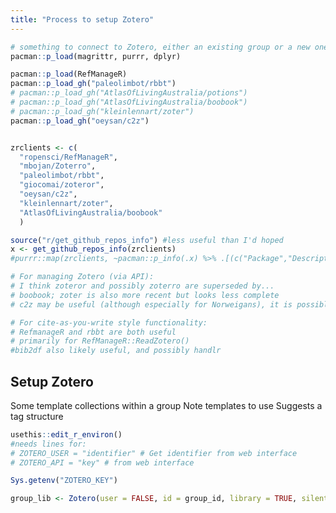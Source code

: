 ```yaml
---
title: "Process to setup Zotero"
---
```



```r

# something to connect to Zotero, either an existing group or a new one
pacman::p_load(magrittr, purrr, dplyr)

pacman::p_load(RefManageR)
pacman::p_load_gh("paleolimbot/rbbt")
# pacman::p_load_gh("AtlasOfLivingAustralia/potions")
# pacman::p_load_gh("AtlasOfLivingAustralia/boobook")
# pacman::p_load_gh("kleinlennart/zoter")
pacman::p_load_gh("oeysan/c2z")


zrclients <- c(
  "ropensci/RefManageR",
  "mbojan/Zoterro",
  "paleolimbot/rbbt",
  "giocomai/zoteror",
  "oeysan/c2z",
  "kleinlennart/zoter",
  "AtlasOfLivingAustralia/boobook"
  )

source("r/get_github_repos_info") #less useful than I'd hoped
x <- get_github_repos_info(zrclients)
#purrr::map(zrclients, ~pacman::p_info(.x) %>% .[(c("Package","Description","URL","Packaged"))])

# For managing Zotero (via API):
# I think zoteror and possibly zoterro are superseded by...
# boobook; zoter is also more recent but looks less complete
# c2z may be useful (although especially for Norweigans), it is possibly the best one for writing to the zotero db

# For cite-as-you-write style functionality:
# RefmanageR and rbbt are both useful 
# primarily for RefManageR::ReadZotero()
#bib2df also likely useful, and possibly handlr


```

## Setup Zotero

Some template collections within a group
Note templates to use
Suggests a tag structure


```r

usethis::edit_r_environ()
#needs lines for:
# ZOTERO_USER = "identifier" # Get identifier from web interface
# ZOTERO_API = "key" # from web interface

Sys.getenv("ZOTERO_KEY")

group_lib <- Zotero(user = FALSE, id = group_id, library = TRUE, silent = TRUE, index = F, export = F)

```

